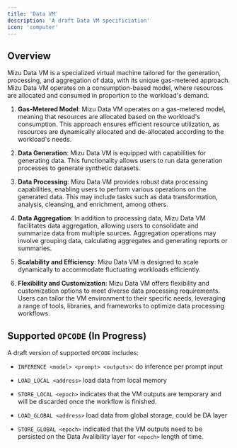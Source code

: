 ```yaml
---
title: 'Data VM'
description: 'A draft Data VM specificiation'
icon: 'computer'
---
```


## Overview
Mizu Data VM is a specialized virtual machine tailored for the generation, processing, and aggregation of data, with its unique gas-metered approach. Mizu Data VM operates on a consumption-based model, where resources are allocated and consumed in proportion to the workload's demand.

1. **Gas-Metered Model**: Mizu Data VM operates on a gas-metered model, meaning that resources are allocated based on the workload's consumption. This approach ensures efficient resource utilization, as resources are dynamically allocated and de-allocated according to the workload's needs.

2. **Data Generation**: Mizu Data VM is equipped with capabilities for generating data. This functionality allows users to run data generation processes to generate synthetic datasets.

3. **Data Processing**: Mizu Data VM provides robust data processing capabilities, enabling users to perform various operations on the generated data. This may include tasks such as data transformation, analysis, cleansing, and enrichment, among others.

4. **Data Aggregation**: In addition to processing data, Mizu Data VM facilitates data aggregation, allowing users to consolidate and summarize data from multiple sources. Aggregation operations may involve grouping data, calculating aggregates and generating reports or summaries.

5. **Scalability and Efficiency**: Mizu Data VM is designed to scale dynamically to accommodate fluctuating workloads efficiently.

6. **Flexibility and Customization**: Mizu Data VM offers flexibility and customization options to meet diverse data processing requirements. Users can tailor the VM environment to their specific needs, leveraging a range of tools, libraries, and frameworks to optimize data processing workflows.

## Supported `OPCODE` (In Progress)

A draft version of supported `OPCODE` includes:

- `INFERENCE <model> <prompt> <outputs>`: do inference per prompt input

- `LOAD_LOCAL <address>` load data from local memory
- `STORE_LOCAL <epoch>` indicates that the VM outputs are temporary and will be discarded once the workflow is finished.

- `LOAD_GLOBAL <address>` load data from global storage, could be DA layer 
- `STORE_GLOBAL <epoch>` indicated that the VM outputs need to be persisted on the Data Avalibility layer for `<epoch>` length of time.
